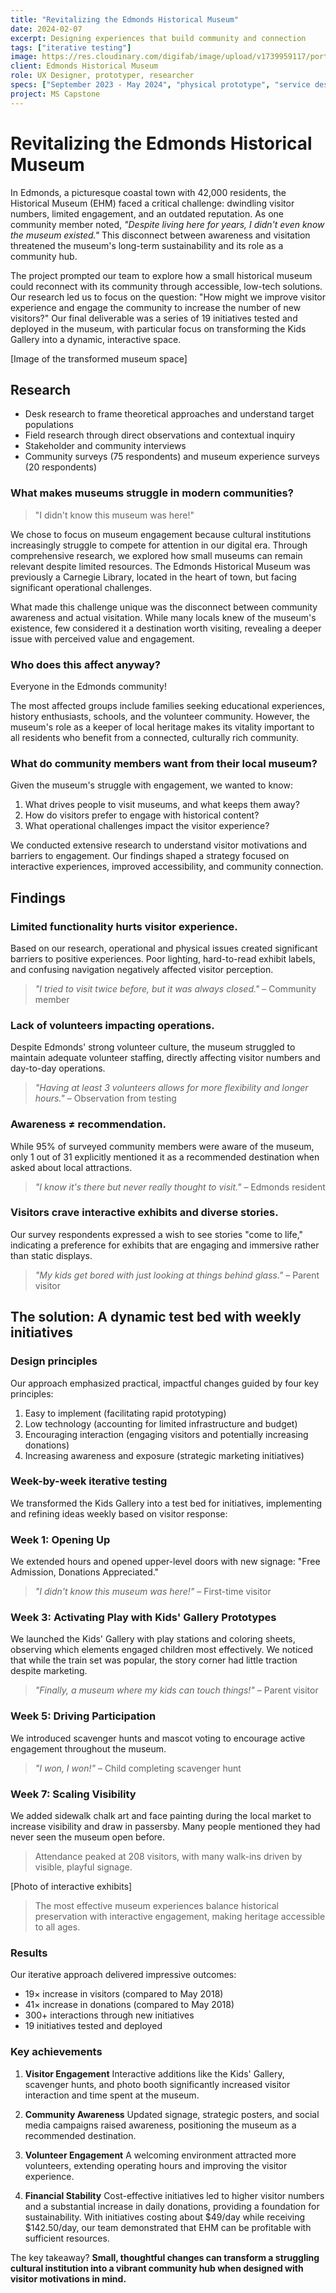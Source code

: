 ```yaml
---
title: "Revitalizing the Edmonds Historical Museum"
date: 2024-02-07
excerpt: Designing experiences that build community and connection
tags: ["iterative testing"]
image: https://res.cloudinary.com/digifab/image/upload/v1739959117/portfolio/home-assets-4-EHM_epj7cc.png
client: Edmonds Historical Museum
role: UX Designer, prototyper, researcher
specs: ["September 2023 - May 2024", "physical prototype", "service design"]
project: MS Capstone
---
```


# Revitalizing the Edmonds Historical Museum

In Edmonds, a picturesque coastal town with 42,000 residents, the Historical Museum (EHM) faced a critical challenge: dwindling visitor numbers, limited engagement, and an outdated reputation. As one community member noted, _"Despite living here for years, I didn't even know the museum existed."_ This disconnect between awareness and visitation threatened the museum's long-term sustainability and its role as a community hub.

The project prompted our team to explore how a small historical museum could reconnect with its community through accessible, low-tech solutions. Our research led us to focus on the question: "How might we improve visitor experience and engage the community to increase the number of new visitors?" Our final deliverable was a series of 19 initiatives tested and deployed in the museum, with particular focus on transforming the Kids Gallery into a dynamic, interactive space.

[Image of the transformed museum space]

## Research

- Desk research to frame theoretical approaches and understand target populations
- Field research through direct observations and contextual inquiry
- Stakeholder and community interviews
- Community surveys (75 respondents) and museum experience surveys (20 respondents)

### What makes museums struggle in modern communities?

> "I didn't know this museum was here!"

We chose to focus on museum engagement because cultural institutions increasingly struggle to compete for attention in our digital era. Through comprehensive research, we explored how small museums can remain relevant despite limited resources. The Edmonds Historical Museum was previously a Carnegie Library, located in the heart of town, but facing significant operational challenges.

What made this challenge unique was the disconnect between community awareness and actual visitation. While many locals knew of the museum's existence, few considered it a destination worth visiting, revealing a deeper issue with perceived value and engagement.

### Who does this affect anyway?

Everyone in the Edmonds community!

The most affected groups include families seeking educational experiences, history enthusiasts, schools, and the volunteer community. However, the museum's role as a keeper of local heritage makes its vitality important to all residents who benefit from a connected, culturally rich community.

### What do community members want from their local museum?

Given the museum's struggle with engagement, we wanted to know:

1. What drives people to visit museums, and what keeps them away?
2. How do visitors prefer to engage with historical content?
3. What operational challenges impact the visitor experience?

We conducted extensive research to understand visitor motivations and barriers to engagement. Our findings shaped a strategy focused on interactive experiences, improved accessibility, and community connection.

## Findings

### Limited functionality hurts visitor experience.

Based on our research, operational and physical issues created significant barriers to positive experiences. Poor lighting, hard-to-read exhibit labels, and confusing navigation negatively affected visitor perception.

> _"I tried to visit twice before, but it was always closed."_ – Community member

### Lack of volunteers impacting operations.

Despite Edmonds' strong volunteer culture, the museum struggled to maintain adequate volunteer staffing, directly affecting visitor numbers and day-to-day operations.

> _"Having at least 3 volunteers allows for more flexibility and longer hours."_ – Observation from testing

### Awareness ≠ recommendation.

While 95% of surveyed community members were aware of the museum, only 1 out of 31 explicitly mentioned it as a recommended destination when asked about local attractions.

> _"I know it's there but never really thought to visit."_ – Edmonds resident

### Visitors crave interactive exhibits and diverse stories.

Our survey respondents expressed a wish to see stories "come to life," indicating a preference for exhibits that are engaging and immersive rather than static displays.

> _"My kids get bored with just looking at things behind glass."_ – Parent visitor

## The solution: A dynamic test bed with weekly initiatives

### Design principles

Our approach emphasized practical, impactful changes guided by four key principles:

1. Easy to implement (facilitating rapid prototyping)
2. Low technology (accounting for limited infrastructure and budget)
3. Encouraging interaction (engaging visitors and potentially increasing donations)
4. Increasing awareness and exposure (strategic marketing initiatives)

### Week-by-week iterative testing

We transformed the Kids Gallery into a test bed for initiatives, implementing and refining ideas weekly based on visitor response:

### Week 1: Opening Up

We extended hours and opened upper-level doors with new signage: "Free Admission, Donations Appreciated."

> _"I didn't know this museum was here!"_ – First-time visitor

### Week 3: Activating Play with Kids' Gallery Prototypes

We launched the Kids' Gallery with play stations and coloring sheets, observing which elements engaged children most effectively. We noticed that while the train set was popular, the story corner had little traction despite marketing.

> _"Finally, a museum where my kids can touch things!"_ – Parent visitor

### Week 5: Driving Participation

We introduced scavenger hunts and mascot voting to encourage active engagement throughout the museum.

> _"I won, I won!"_ – Child completing scavenger hunt

### Week 7: Scaling Visibility

We added sidewalk chalk art and face painting during the local market to increase visibility and draw in passersby. Many people mentioned they had never seen the museum open before.

> Attendance peaked at 208 visitors, with many walk-ins driven by visible, playful signage.

[Photo of interactive exhibits]

> The most effective museum experiences balance historical preservation with interactive engagement, making heritage accessible to all ages.

### Results

Our iterative approach delivered impressive outcomes:

- 19× increase in visitors (compared to May 2018)
- 41× increase in donations (compared to May 2018)
- 300+ interactions through new initiatives
- 19 initiatives tested and deployed

### Key achievements

1. **Visitor Engagement**
   Interactive additions like the Kids' Gallery, scavenger hunts, and photo booth significantly increased visitor interaction and time spent at the museum.

2. **Community Awareness**
   Updated signage, strategic posters, and social media campaigns raised awareness, positioning the museum as a recommended destination.

3. **Volunteer Engagement**
   A welcoming environment attracted more volunteers, extending operating hours and improving the visitor experience.

4. **Financial Stability**
   Cost-effective initiatives led to higher visitor numbers and a substantial increase in daily donations, providing a foundation for sustainability. With initiatives costing about $49/day while receiving $142.50/day, our team demonstrated that EHM can be profitable with sufficient resources.

The key takeaway? **Small, thoughtful changes can transform a struggling cultural institution into a vibrant community hub when designed with visitor motivations in mind.**
